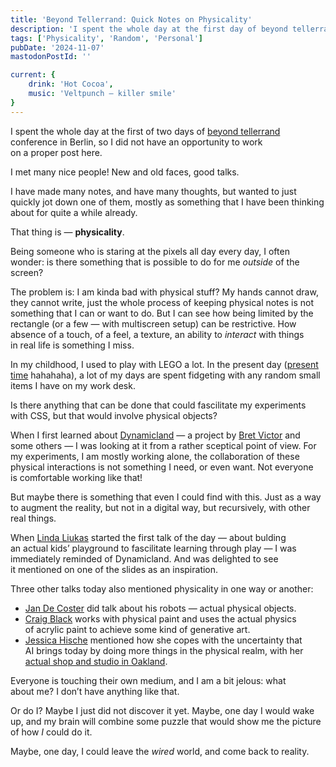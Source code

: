 ```yaml
---
title: 'Beyond Tellerrand: Quick Notes on Physicality'
description: 'I spent the whole day at the first day of beyond tellerrand conference in Berlin, so I did not have an opportunity to work on a proper post here. I met many nice people! New and old faces, good talks. I have made many notes, and have many thoughts, but wanted to just quickly jot down one of them, mostly as something that I have been thinking about for quite a while already. That thing is — physicality.'
tags: ['Physicality', 'Random', 'Personal']
pubDate: '2024-11-07'
mastodonPostId: ''

current: {
	drink: 'Hot Cocoa',
	music: 'Veltpunch — killer smile'
}
---
```


I spent the whole day at the first of two days of [beyond tellerrand](https://beyondtellerrand.com/events/berlin-2024) conference in Berlin, so I did not have an opportunity to work on a proper post here.

I met many nice people! New and old faces, good talks.

I have made many notes, and have many thoughts, but wanted to just quickly jot down one of them, mostly as something that I have been thinking about for quite a while already.

That thing is — **physicality**.

Being someone who is staring at the pixels all day every day, I often wonder: is there something that is possible to do for me _outside_ of the screen?

The problem is: I am kinda bad with physical stuff? My hands cannot draw, they cannot write, just the whole process of keeping physical notes is not something that I can or want to do. But I can see how being limited by the rectangle (or a few — with multiscreen setup) can be restrictive. How absence of a touch, of a feel, a texture, an ability to _interact_ with things in real life is something I miss.

In my childhood, I used to play with LEGO a lot. In the present day ([present time](https://www.youtube.com/watch?v=NfjsLmya1PI) hahahaha), a lot of my days are spent fidgeting with any random small items I have on my work desk.

Is there anything that can be done that could fascilitate my experiments with CSS, but that would involve physical objects?

When I first learned about [Dynamicland](https://dynamicland.org/) — a project by [Bret Victor](https://worrydream.com/) and some others — I was looking at it from a rather sceptical point of view. For my experiments, I am mostly working alone, the collaboration of these physical interactions is not something I need, or even want. Not everyone is comfortable working like that!

But maybe there is something that even I could find with this. Just as a way to augment the reality, but not in a digital way, but recursively, with other real things.

When [Linda Liukas](http://lindaliukas.com/) started the first talk of the day — about bulding an actual kids’ playground to fascilitate learning through play — I was immediately reminded of Dynamicland. And was delighted to see it mentioned on one of the slides as an inspiration.

Three other talks today also mentioned physicality in one way or another:

- [Jan De Coster](https://sulu.be/) did talk about his robots — actual physical objects.
- [Craig Black](https://craig.black/) works with physical paint and uses the actual physics of acrylic paint to achieve some kind of generative art.
- [Jessica Hische](https://jessicahische.is/awesome) mentioned how she copes with the uncertainty that AI brings today by doing more things in the physical realm, with her [actual shop and studio in Oakland](https://jessicahische.shop/).

Everyone is touching their own medium, and I am a bit jelous: what about me? I don’t have anything like that.

Or do I? Maybe I just did not discover it yet. Maybe, one day I would wake up, and my brain will combine some puzzle that would show me the picture of how _I_ could do it.

Maybe, one day, I could leave the _wired_ world, and come back to reality.

